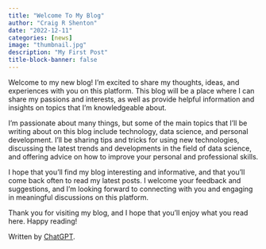 ```yaml
---
title: "Welcome To My Blog"
author: "Craig R Shenton"
date: "2022-12-11"
categories: [news]
image: "thumbnail.jpg"
description: "My First Post"
title-block-banner: false
---
```


Welcome to my new blog! I'm excited to share my thoughts, ideas, and experiences with you on this platform. This blog will be a place where I can share my passions and interests, as well as provide helpful information and insights on topics that I'm knowledgeable about.

I'm passionate about many things, but some of the main topics that I'll be writing about on this blog include technology, data science, and personal development. I'll be sharing tips and tricks for using new technologies, discussing the latest trends and developments in the field of data science, and offering advice on how to improve your personal and professional skills.

I hope that you'll find my blog interesting and informative, and that you'll come back often to read my latest posts. I welcome your feedback and suggestions, and I'm looking forward to connecting with you and engaging in meaningful discussions on this platform.

Thank you for visiting my blog, and I hope that you'll enjoy what you read here. Happy reading!

Written by [ChatGPT](https://chat.openai.com/chat).